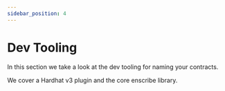```yaml
---
sidebar_position: 4
---
```


# Dev Tooling


In this section we take a look at the dev tooling for naming your contracts.

We cover a Hardhat v3 plugin and the core enscribe library.

<DocCardList />